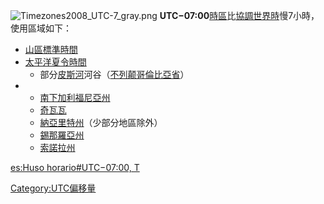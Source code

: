 {{refimprove|time=2009-10-08T16:55:07+00:00}}
[[File:Timezones2008_UTC-7_gray.png|thumb]]
'''UTC−07:00'''[[時區|時區]]比[[協調世界時|協調世界時]]慢7小時，使用區域如下：
* [[山區標準時間|山區標準時間]]
* [[太平洋夏令時間|太平洋夏令時間]] 
** 部分[[皮斯河|皮斯河]]河谷（[[不列颠哥倫比亞省|不列颠哥倫比亞省]]）
* {{Flag|墨西哥}} 
** [[南下加利福尼亞州|南下加利福尼亞州]]
** [[奇瓦瓦|奇瓦瓦]] 
** [[納亞里特州|納亞里特州]]（少部分地區除外）
** [[錫那羅亞州|錫那羅亞州]]
** [[索諾拉州|索諾拉州]]

{{clear}} 
{{時差表|-|7}}
{{timezones}}

[[Category:UTC偏移量|Category:UTC偏移量]]

[[es:Huso_horario#UTC−07:00,_T|es:Huso horario#UTC−07:00, T]]